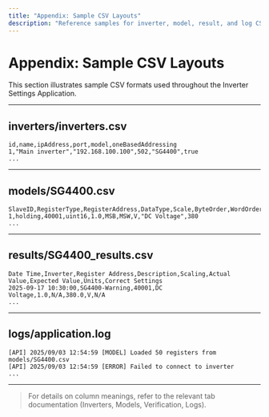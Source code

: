 ```yaml
---
title: "Appendix: Sample CSV Layouts"
description: "Reference samples for inverter, model, result, and log CSV files"
---
```


# Appendix: Sample CSV Layouts

This section illustrates sample CSV formats used throughout the Inverter Settings Application.

---

## inverters/inverters.csv

```csv
id,name,ipAddress,port,model,oneBasedAddressing
1,"Main inverter","192.168.100.100",502,"SG4400",true
...
```

---

## models/SG4400.csv

```csv
SlaveID,RegisterType,RegisterAddress,DataType,Scale,ByteOrder,WordOrder,Units,Description,ExpectedValue
1,holding,40001,uint16,1.0,MSB,MSW,V,"DC Voltage",380
...
```

---

## results/SG4400_results.csv

```csv
Date Time,Inverter,Register Address,Description,Scaling,Actual Value,Expected Value,Units,Correct Settings
2025-09-17 10:30:00,SG4400-Warning,40001,DC Voltage,1.0,N/A,380.0,V,N/A
...
```

---

## logs/application.log

```log
[API] 2025/09/03 12:54:59 [MODEL] Loaded 50 registers from models/SG4400.csv
[API] 2025/09/03 12:54:59 [ERROR] Failed to connect to inverter
...
```

---

> For details on column meanings, refer to the relevant tab documentation (Inverters, Models, Verification, Logs).